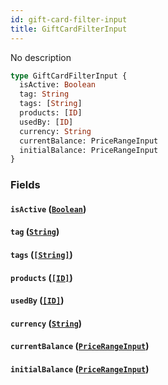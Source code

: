 ```yaml
---
id: gift-card-filter-input
title: GiftCardFilterInput
---
```


No description

```graphql
type GiftCardFilterInput {
  isActive: Boolean
  tag: String
  tags: [String]
  products: [ID]
  usedBy: [ID]
  currency: String
  currentBalance: PriceRangeInput
  initialBalance: PriceRangeInput
}
```

### Fields

#### `isActive` ([`Boolean`](/docs/developer/api-reference/scalars/boolean))

#### `tag` ([`String`](/docs/developer/api-reference/scalars/string))

#### `tags` ([`[String]`](/docs/developer/api-reference/scalars/string))

#### `products` ([`[ID]`](/docs/developer/api-reference/scalars/id))

#### `usedBy` ([`[ID]`](/docs/developer/api-reference/scalars/id))

#### `currency` ([`String`](/docs/developer/api-reference/scalars/string))

#### `currentBalance` ([`PriceRangeInput`](/docs/developer/api-reference/inputs/price-range-input))

#### `initialBalance` ([`PriceRangeInput`](/docs/developer/api-reference/inputs/price-range-input))
